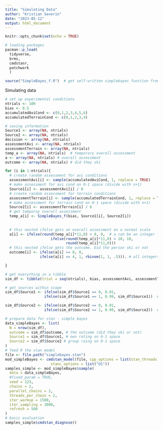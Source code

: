 ```yaml
---
title: "Simulating Data"
author: "Kristian Severin"
date: "2023-05-12"
output: html_document
---
```


```r
knitr::opts_chunk$set(echo = TRUE)
```

```r
# loading packages
pacman::p_load(  
  tidyverse,
  brms,
  cmdstanr,
  patchwork
  )

source("SimpleBayes_f.R")  # get self-written simplebayes function from source
```

Simulating data

```r
# set up experimental conditions
ntrials <- 100
bias <- 0.5
accumulatedAviCond <- c(0,1,2,3,4,5,6)
accumulatedTerrainCond <- c(0,1,2,3,4)

# saving information
Source1 <- array(NA, ntrials)
Source2 <- array(NA, ntrials)
decision <- array(NA, ntrials)
assessmentAvi <- array(NA, ntrials)
assessmentTerrain <- array(NA, ntrials)
temp_a <- array(NA, ntrials)  # temporary overall assessment
a <- array(NA, ntrials) # overall assessment
outcome <- array(NA, ntrials) # did they ski

for (i in 1:ntrials){
  # create random assessment for avi conditions
  assessmentAvi[i] <- sample(accumulatedAviCond, 1, replace = TRUE)
  # make assessment for avi cond on 0-1 space (divide with n+1)
  Source1[i] <- assessmentAvi[i] / 8
  # create random assessment for terrain conditions
  assessmentTerrain[i] <- sample(accumulatedTerrainCond, 1, replace = TRUE)
  # make assessment for terrain cond on 0-1 space (divide with n+1)
  Source2[i] <- assessmentTerrain[i] / 6
  # get temporay overall assessment
  temp_a[i] <- SimpleBayes_f(bias, Source1[i], Source2[i])
  
  
  # this nested ifelse gets an overall assessment on a normal scale
  a[i] <- ifelse(round(temp_a[i]*11,0) < 0, 0,  # a can be an integer from 0-10 
                     ifelse(round(temp_a[i]*11,0) > 10, 10, 
                            round(temp_a[i]*11,0)))
  # this nested ifelse gets the outcome. Did the person ski or not
  outcome[i] <- ifelse(a[i] >= 8, 0, 
                ifelse(a[i] <= 4, 1, rbinom(1, 1, .5))). # all integers between 4 and 8 are computed as 50/50 

}

# get everything in a tibble 
sim_df <- tibble(trial = seq(ntrials), bias, assessmentAvi, assessmentTerrain, Source1, Source2,temp_a, a, outcome)

```

```r
# get sources within scope
sim_df$Source1 <- ifelse(sim_df$Source1 == 0, 0.01, 
                  ifelse(sim_df$Source1 == 1, 0.99, sim_df$Source1))  # i.e., hardcode 0 to be 0.01 and 1 to be 0.99

sim_df$Source2 <- ifelse(sim_df$Source2 == 0, 0.01, 
                  ifelse(sim_df$Source2 == 1, 0.99, sim_df$Source2))  # i.e., hardcode 0 to be 0.01 and 1 to be 0.99
```


```r
# prepare data for stan - simple bayes
data_simpleBayes <- list(
  N = nrow(sim_df),
  outcome = sim_df$outcome, # the outcome (did they ski or not)
  Source1 = sim_df$Source1, # own rating on 0-1 space
  Source2 = sim_df$Source2 # group raing on 0-1 space
)
# feed R the stan model
file <- file.path("simplebayes.stan")
mod_simpleBayes <- cmdstan_model(file, cpp_options = list(stan_threads = TRUE),
                     stanc_options = list("O1"))
samples_simple <- mod_simpleBayes$sample(
  data = data_simpleBayes,
  #fixed_param = TRUE,
  seed = 123,
  chains = 2,
  parallel_chains = 2,
  threads_per_chain = 2,
  iter_warmup = 1500,
  iter_sampling = 3000,
  refresh = 500
)
# basic evaluation
samples_simple$cmdstan_diagnose()
```

```r

```



